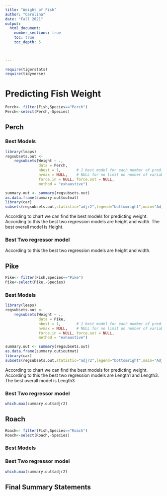 ```yaml
---
title: "Weight of Fish"
author: "Carolina"
date: "Fall 2021"  
output: 
  html_document:
    number_sections: true
    toc: true
    toc_depth: 5

 
    
---
```



```r
require(tigerstats)
require(tidyverse)
```

# Predicting Fish Weight
```r
Perch<- filter(Fish,Species=="Perch")
Perch<-select(Perch,-Species)
```

## Perch

### Best Models
```r
library(leaps)
regsubsets.out <-
    regsubsets(Weight ~ .,
               data = Perch,
               nbest = 1,       # 1 best model for each number of predictors
               nvmax = NULL,    # NULL for no limit on number of variables
               force.in = NULL, force.out = NULL,
               method = "exhaustive")

summary.out <- summary(regsubsets.out)
as.data.frame(summary.out$outmat)
library(car)
subsets(regsubsets.out,statistic="adjr2",legend="bottomright",main="Adjusted R^2")
```

According to chart we can find the best models for predicting weight. According to this the best two regression models are height and width. The best overall model is Height.

### Best Two regressor model

According to this the best two regression models are height and width.

## Pike

```r
Pike<- filter(Fish,Species=="Pike")
Pike<-select(Pike,-Species)
```

### Best Models

```r
library(leaps)
regsubsets.out <-
    regsubsets(Weight ~ .,
               data = Pike,
               nbest = 1,       # 1 best model for each number of predictors
               nvmax = NULL,    # NULL for no limit on number of variables
               force.in = NULL, force.out = NULL,
               method = "exhaustive")

summary.out <- summary(regsubsets.out)
as.data.frame(summary.out$outmat)
library(car)
subsets(regsubsets.out,statistic="adjr2",legend="bottomright",main="Adjusted R^2")
```

 According to chart we can find the best models for predicting weight. According to this the best two regression models are Length1 and Length3. The best overall model is Length3

### Best Two regressor model

```r
which.max(summary.out$adjr2)
```

## Roach
```r
Roach<- filter(Fish,Species=="Roach")
Roach<-select(Roach,-Species)
```

### Best Models


### Best Two regressor model

```r
which.max(summary.out$adjr2)
```
## Final Summary Statements